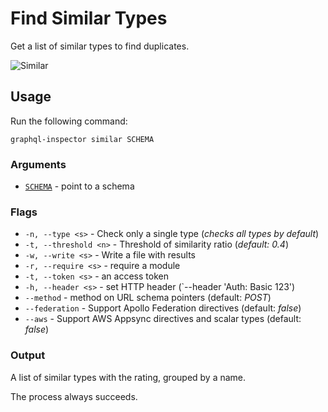 # Find Similar Types

Get a list of similar types to find duplicates.

![Similar](/assets/img/cli/similar.jpg)

## Usage

Run the following command:
```
graphql-inspector similar SCHEMA
```
### Arguments

- [`SCHEMA`](../api/schema) - point to a schema

### Flags

- `-n, --type <s>` - Check only a single type (_checks all types by default_)
- `-t, --threshold <n>` - Threshold of similarity ratio (_default: 0.4_)
- `-w, --write <s>` - Write a file with results
- `-r, --require <s>` - require a module
- `-t, --token <s>` - an access token
- `-h, --header <s>` - set HTTP header (`--header 'Auth: Basic 123')
- `--method` - method on URL schema pointers (default: _POST_)
- `--federation` - Support Apollo Federation directives (default: _false_)
- `--aws` - Support AWS Appsync directives and scalar types (default: _false_)

### Output

A list of similar types with the rating, grouped by a name.

The process always succeeds.
